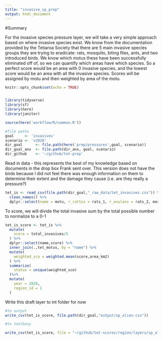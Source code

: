 ```yaml
---
title: "invasive_sp_prep"
output: html_document
---
```


#Summary 

For the invasive species pressure layer, we will take a very simple approach based on where invasive species exist. We know from the documentation provided by the Tetiaroa Society that there are 5 main invasive species groups they are trying to eradicate: rats, mosquito, biting flies, ants, and two introduced birds. We know which motus these have been successfully eliminated off of, so we can quantify which areas have which species. So a perfect score would be an area with 0 invasive species, and the lowest score would be an area with all the invasive species. Scores will be assigned by motu and then weighted by area of the motu. 

```r
knitr::opts_chunk$set(echo = TRUE)


library(tidyverse)
library(sf)
library(here)
library(janitor)

source(here('workflow/R/common.R'))

#file paths
goal     <- 'invasives'
scenario <- 'v2020'
dir_goal      <- file.path(here('prep/pressures',goal, scenario))
dir_goal_anx  <- file.path(dir_anx, goal, scenario)
dir_github    <- '~/github/tet-prep'

```

Read in data - this represents the best of my knowledge based on documents in the drop box Frank sent over. This version does not have the birds because I did not feel there was enough information on them to determine their extent and the damage they cause (i.e. are they really a pressure?)

```r

tet_is <- read_csv(file.path(dir_goal,"_raw_data/tet_invasives.csv")) %>% 
  clean_names() %>% 
  dplyr::select(name = motu, r_rattus = rats_1, r_exulans = rats_2, mosquitos,biting_midges, ants, total_invasives)


```

To score, we will divide the total invasive sum by the total possible number to normalize to a 0-1 

```r

tet_is_score <- tet_is %>% 
  mutate(
    score = total_invasives/5
  ) %>%
  dplyr::select(name,score) %>% 
  inner_join(.,tet_motus, by = "name") %>% 
  mutate(
    weighted_sco = weighted.mean(score,area_km2)
  ) %>% 
  summarize(
    status = unique(weighted_sco)
  )%>% 
  mutate(
    year = 2020,
    region_id = 1
  )


```

Write this draft layer to int folder for now
```r
#to output
write_csv(tet_is_score, file.path(dir_goal,"output/sp_alien.csv"))

#to toolboxy

write_csv(tet_is_score, file = "~/github/tet-scores/region/layers/sp_alient.csv", row.names = FALSE)

```

